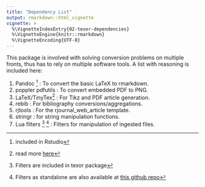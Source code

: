 ---
title: "Dependency List"
output: rmarkdown::html_vignette 
vignette: >
  %\VignetteIndexEntry{02-texor-dependencies}
  %\VignetteEngine{knitr::rmarkdown}
  %\VignetteEncoding{UTF-8}
---

This package is involved with solving conversion problems on multiple fronts, thus has to rely on multiple 
software tools. A list with reasoning is included here:

1. Pandoc ^[included in Rstudio] : To convert the basic LaTeX to rmarkdown.
2. poppler pdfutils : To convert embedded PDF to PNG.
3. LaTeX/TinyTex^[read more [here](https://yihui.org/tinytex/)] : For Tikz and PDF article generation.
4. rebib : For bibliography conversions/aggregations.
5. rjtools : For the rjournal_web_article template.
6. stringr : for string manipulation functions.
7. Lua filters ^[Filters are included in texor package] ^[Filters as standalone are also available at [this github repo](https://github.com/Abhi-1U/tex-lua-filters)] : Filters for manipulation of ingested files.
